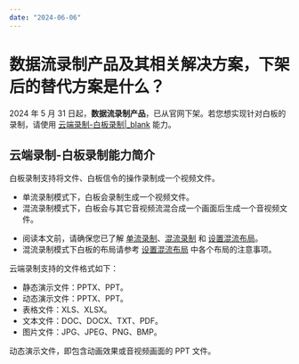 ```yaml
---
date: "2024-06-06"
---
```


# 数据流录制产品及其相关解决方案，下架后的替代方案是什么？

2024 年 5 月 31 日起，**数据流录制产品**，已从官网下架。若您想实现针对白板的录制，请使用 [云端录制-白板录制\|_blank](https://doc-zh.zego.im/article/5681) 能力。

## 云端录制-白板录制能力简介

白板录制支持将文件、白板信令的操作录制成一个视频文件。
- 单流录制模式下，白板会录制生成一个视频文件。
- 混流录制模式下，白板会与其它音视频流混合成一个画面后生成一个音视频文件。

<div class="mk-hint">

- 阅读本文前，请确保您已了解 [单流录制](https://doc-zh.zego.im/article/5678)、[混流录制](https://doc-zh.zego.im/article/5679) 和 [设置混流布局](https://doc-zh.zego.im/article/5680)。 
- 混流录制模式下白板的布局请参考 [设置混流布局](https://doc-zh.zego.im/article/5680) 中各个布局的注意事项。
</div>

云端录制支持的文件格式如下：
- 静态演示文件：PPTX、PPT。
- 动态演示文件：PPTX、PPT。
- 表格文件：XLS、XLSX。
- 文本文件：DOC、DOCX、TXT、PDF。
- 图片文件：JPG、JPEG、PNG、BMP。

<div class="mk-hint">

动态演示文件，即包含动画效果或音视频画面的 PPT 文件。
</div>
